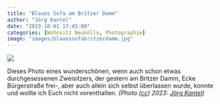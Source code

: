 ```yaml
---
title: "Blaues Sofa am Britzer Damm"
author: "Jörg Kantel"
date: "2023-10-01 17:45:00"
categories: [Wohnsitz Neukölln, Photographie]
image: "images/blauessofabritzerdamm.jpg"
---
```


[![](images/blauessofabritzerdamm-b.jpg)](https://www.flickr.com/photos/schockwellenreiter/53223705036/)

Dieses Photo eines wunderschönen, wenn auch schon etwas durchgesessenen Zweisitzers, der gestern am Britzer Damm, Ecke Bürgerstraße frei-, aber auch allein sich selbst überlassen wurde, konnte und wollte ich Euch nicht vorenthalten. *(Photo ([cc](http://creativecommons.org/licenses/by-nc-nd/2.0/)) 2023: [Jörg Kantel](http://cognitiones.kantel-chaos-team.de/cv.html))*